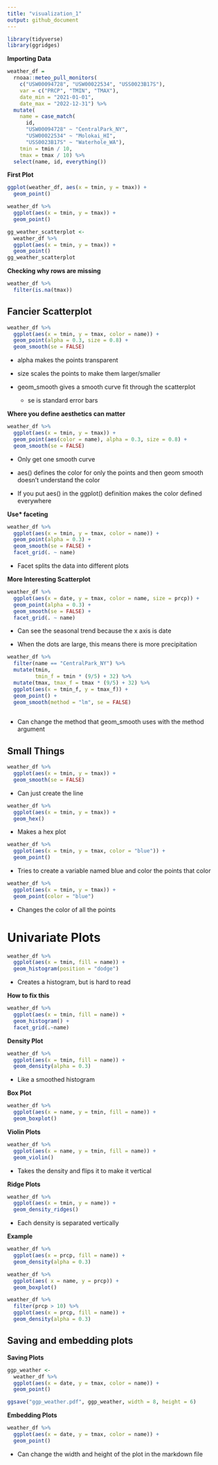 ```yaml
---
title: "visualization_1"
output: github_document
---
```


```r
library(tidyverse)
library(ggridges)
```

**Importing Data**

```r
weather_df = 
  rnoaa::meteo_pull_monitors(
    c("USW00094728", "USW00022534", "USS0023B17S"),
    var = c("PRCP", "TMIN", "TMAX"), 
    date_min = "2021-01-01",
    date_max = "2022-12-31") %>% 
  mutate(
    name = case_match(
      id, 
      "USW00094728" ~ "CentralPark_NY", 
      "USW00022534" ~ "Molokai_HI",
      "USS0023B17S" ~ "Waterhole_WA"),
    tmin = tmin / 10,
    tmax = tmax / 10) %>% 
  select(name, id, everything())
```

**First Plot**

```r
ggplot(weather_df, aes(x = tmin, y = tmax)) + 
  geom_point()
```

```r
weather_df %>%  
  ggplot(aes(x = tmin, y = tmax)) + 
  geom_point()
```

```r
gg_weather_scatterplot <- 
  weather_df %>%  
  ggplot(aes(x = tmin, y = tmax)) + 
  geom_point()
gg_weather_scatterplot
```

**Checking why rows are missing**

```r
weather_df %>% 
  filter(is.na(tmax))
```

## Fancier Scatterplot 

```r
weather_df %>% 
  ggplot(aes(x = tmin, y = tmax, color = name)) + 
  geom_point(alpha = 0.3, size = 0.8) + 
  geom_smooth(se = FALSE)
```

- alpha makes the points transparent

- size scales the points to make them larger/smaller

- geom_smooth gives a smooth curve fit through the scatterplot 

  - se is standard error bars 

**Where you define aesthetics can matter**

```r
weather_df %>% 
  ggplot(aes(x = tmin, y = tmax)) + 
  geom_point(aes(color = name), alpha = 0.3, size = 0.8) + 
  geom_smooth(se = FALSE)
```

- Only get one smooth curve 

- aes() defines the color for only the points and then geom smooth doesn't 
understand the color

- If you put aes() in the ggplot() definition makes the color defined everywhere

**Use* faceting**

```r
weather_df %>%  
  ggplot(aes(x = tmin, y = tmax, color = name)) + 
  geom_point(alpha = 0.3) + 
  geom_smooth(se = FALSE) + 
  facet_grid(. ~ name)
```

- Facet splits the data into different plots

**More Interesting Scatterplot**

```r
weather_df %>% 
  ggplot(aes(x = date, y = tmax, color = name, size = prcp)) + 
  geom_point(alpha = 0.3) + 
  geom_smooth(se = FALSE) + 
  facet_grid(. ~ name)
```

- Can see the seasonal trend because the x axis is date 

- When the dots are large, this means there is more precipitation

```r
weather_df %>% 
  filter(name == "CentralPark_NY") %>% 
  mutate(tmin, 
         tmin_f = tmin * (9/5) + 32) %>% 
  mutate(tmax, tmax_f = tmax * (9/5) + 32) %>% 
  ggplot(aes(x = tmin_f, y = tmax_f)) + 
  geom_point() + 
  geom_smooth(method = "lm", se = FALSE)
  
```

- Can change the method that geom_smooth uses with the method argument

## Small Things 

```r
weather_df %>%  
  ggplot(aes(x = tmin, y = tmax)) + 
  geom_smooth(se = FALSE) 
```

- Can just create the line

```r
weather_df %>% 
  ggplot(aes(x = tmin, y = tmax)) + 
  geom_hex()
```

- Makes a hex plot 

```r
weather_df %>%  
  ggplot(aes(x = tmin, y = tmax, color = "blue")) + 
  geom_point()
```

- Tries to create a variable named blue and color the points that color 

```r
weather_df %>%  
  ggplot(aes(x = tmin, y = tmax)) + 
  geom_point(color = "blue")
```

- Changes the color of all the points 

# Univariate Plots 

```r
weather_df %>% 
  ggplot(aes(x = tmin, fill = name)) + 
  geom_histogram(position = "dodge")
```

- Creates a histogram, but is hard to read

**How to fix this**

```r
weather_df %>% 
  ggplot(aes(x = tmin, fill = name)) + 
  geom_histogram() + 
  facet_grid(.~name)
```

**Density Plot**

```r
weather_df %>% 
  ggplot(aes(x = tmin, fill = name)) + 
  geom_density(alpha = 0.3)
```

- Like a smoothed histogram


**Box Plot**

```r
weather_df %>% 
  ggplot(aes(x = name, y = tmin, fill = name)) + 
  geom_boxplot()
```

**Violin Plots**

```r
weather_df %>% 
  ggplot(aes(x = name, y = tmin, fill = name)) + 
  geom_violin()
```

- Takes the density and flips it  to make it vertical

**Ridge Plots**

```r
weather_df %>% 
  ggplot(aes(x = tmin, y = name)) + 
  geom_density_ridges()
```

- Each density is separated vertically

**Example**

```r
weather_df %>% 
  ggplot(aes(x = prcp, fill = name)) + 
  geom_density(alpha = 0.3)

weather_df %>% 
  ggplot(aes( x = name, y = prcp)) + 
  geom_boxplot()

weather_df %>% 
  filter(prcp > 10) %>% 
  ggplot(aes(x = prcp, fill = name)) + 
  geom_density(alpha = 0.3)
```

## Saving and embedding plots

**Saving Plots**
```r
ggp_weather <- 
  weather_df %>% 
  ggplot(aes(x = date, y = tmax, color = name)) + 
  geom_point()

ggsave("ggp_weather.pdf", ggp_weather, width = 8, height = 6)
```

**Embedding Plots**

```r
weather_df %>% 
  ggplot(aes(x = date, y = tmax, color = name)) + 
  geom_point()
```

- Can change the width and height of the plot in the markdown file